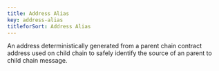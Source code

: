 ```yaml
---
title: Address Alias
key: address-alias
titleforSort: Address Alias
---
```


An address deterministically generated from a parent chain contract address used on child chain to safely identify the source of an parent to child chain
message.
